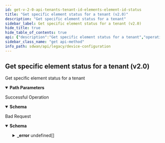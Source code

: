 ```yaml
---
id: get-v-2-0-api-tenants-tenant-id-elements-element-id-status
title: "Get specific element status for a tenant (v2.0)"
description: "Get specific element status for a tenant"
sidebar_label: Get specific element status for a tenant (v2.0)
hide_title: true
hide_table_of_contents: true
api: {"description":"Get specific element status for a tenant","operationId":"get-v2.0-api-tenants-tenant_id-elements-element_id-status","parameters":[{"in":"path","name":"tenant_id","required":true,"schema":{"description":"Tenant Id","type":"string"}},{"in":"path","name":"element_id","required":true,"schema":{"description":"Element Id","type":"string"}}],"responses":{"200":{"content":{"application/json":{"schema":{"properties":{"analytics_backlog_connected":{"description":"Analytics Backlog Connected","type":"boolean"},"analytics_backlog_connected_on_utc":{"description":"Analytics Backlog Connected On Utc","format":"int64","type":"integer"},"analytics_backlog_disconnected_on_utc":{"description":"Analytics Backlog Disconnected On Utc","format":"int64","type":"integer"},"analytics_backlog_from":{"description":"Analytics Backlog From","type":"string"},"analytics_live_connected":{"description":"Analytics Live Connected","type":"boolean"},"analytics_live_connected_on_utc":{"description":"Analytics Live Connected On Utc","format":"int64","type":"integer"},"analytics_live_disconnected_on_utc":{"description":"Analytics Live Disconnected On Utc","format":"int64","type":"integer"},"analytics_live_from":{"description":"Analytics Live From","type":"string"},"config_and_events_connected":{"description":"Config And Events Connected","type":"boolean"},"config_and_events_connected_on_utc":{"description":"Config And Events Connected On Utc","format":"int64","type":"integer"},"config_and_events_disconnected_on_utc":{"description":"Config And Events Disconnected On Utc","format":"int64","type":"integer"},"config_and_events_from":{"description":"Config And Events From","type":"string"},"element_id":{"description":"Element Id","type":"string"},"flows_backlog_connected":{"description":"Flows Backlog Connected","type":"boolean"},"flows_backlog_connected_on_utc":{"description":"Flows Backlog Connected On Utc","format":"int64","type":"integer"},"flows_backlog_disconnected_on_utc":{"description":"Flows Backlog Disconnected On Utc","format":"int64","type":"integer"},"flows_backlog_from":{"description":"Flows Backlog From","type":"string"},"flows_live_connected":{"description":"Flows Live Connected","type":"boolean"},"flows_live_connected_on_utc":{"description":"Flows Live Connected On Utc","format":"int64","type":"integer"},"flows_live_disconnected_on_utc":{"description":"Flows Live Disconnected On Utc","format":"int64","type":"integer"},"flows_live_from":{"description":"Flows Live From","type":"string"},"id":{"description":"Id","type":"string"},"logs_backlog_connected":{"description":"Logs Backlog Connected","type":"boolean"},"logs_backlog_connected_on_utc":{"description":"Logs Backlog Connected On Utc","format":"int64","type":"integer"},"logs_backlog_disconnected_on_utc":{"description":"Logs Backlog Disconnected On Utc","format":"int64","type":"integer"},"logs_backlog_from":{"description":"Logs Backlog From","type":"string"},"logs_live_connected":{"description":"Logs Live Connected","type":"boolean"},"logs_live_connected_on_utc":{"description":"Logs Live Connected On Utc","format":"int64","type":"integer"},"logs_live_disconnected_on_utc":{"description":"Logs Live Disconnected On Utc","format":"int64","type":"integer"},"logs_live_from":{"description":"Logs Live From","type":"string"},"site_id":{"description":"Site Id: Digits(fraction = 0, integer = 50, SITEID_INVALID) NotNull ","type":"string"},"tenant_id":{"description":"Tenant Id: NotNull Digits(fraction = 0, integer = 20, TENANT_ID_INVALID_0001) ","type":"string"}},"required":["site_id","tenant_id"]}}},"description":"Successful Operation"},"400":{"content":{"application/json":{"example":{"value":{"_error":[{"code":"ELEMENT_STATUS_NOT_FOUND"}]}},"schema":{"properties":{"_error":{"items":{"properties":{"code":{"type":"string"},"message":{"type":"string"}}},"type":"array"}}}}},"description":"Bad Request"}},"tags":["Device Configuration"],"method":"get","path":"/v2.0/api/tenants/{tenant_id}/elements/{element_id}/status","servers":[{"url":"https://api.us.cloudgenix.com"}],"info":{"contact":{},"description":"List of APIs used to manage your device software to upgrade, retrieve available software images, and upgrade status information.","title":"Device Configuration","version":"Latest"},"postman":{"name":"Get specific element status for a tenant (v2.0)","description":{"content":"Get specific element status for a tenant","type":"text/plain"},"url":{"path":["v2.0","api","tenants",":tenant_id","elements",":element_id","status"],"host":["{{baseUrl}}"],"query":[],"variable":[{"disabled":false,"description":{"content":"(Required) ","type":"text/plain"},"type":"any","value":"","key":"tenant_id"},{"disabled":false,"description":{"content":"(Required) ","type":"text/plain"},"type":"any","value":"","key":"element_id"}]},"header":[{"key":"Accept","value":"application/json"}],"method":"GET"}}
sidebar_class_name: "get api-method"
info_path: sdwan/api/legacy/device-configuration
---
```



## Get specific element status for a tenant (v2.0)



Get specific element status for a tenant

<details style={{"marginBottom":"1rem"}} data-collapsed={false} open={true}><summary style={{}}><strong>Path Parameters</strong></summary><div><ul><ParamsItem className={"paramsItem"} param={{"in":"path","name":"tenant_id","required":true,"schema":{"description":"Tenant Id","type":"string"}}}></ParamsItem><ParamsItem className={"paramsItem"} param={{"in":"path","name":"element_id","required":true,"schema":{"description":"Element Id","type":"string"}}}></ParamsItem></ul></div></details><div><ApiTabs><TabItem label={"200"} value={"200"}><div>

Successful Operation

</div><div><MimeTabs groupId={"mime-type"}><TabItem label={"application/json"} value={"application/json"}><SchemaTabs groupId={"schema-tabs"}><TabItem label={"Schema"} value={"Schema"}><details style={{}} data-collapsed={false} open={true}><summary style={{"textAlign":"left"}}><strong>Schema</strong></summary><div style={{"textAlign":"left","marginLeft":"1rem"}}></div><ul style={{"marginLeft":"1rem"}}><SchemaItem collapsible={false} name={"analytics_backlog_connected"} required={false} schemaDescription={"Analytics Backlog Connected"} schemaName={"boolean"} qualifierMessage={undefined} defaultValue={undefined}></SchemaItem><SchemaItem collapsible={false} name={"analytics_backlog_connected_on_utc"} required={false} schemaDescription={"Analytics Backlog Connected On Utc"} schemaName={"int64"} qualifierMessage={undefined} defaultValue={undefined}></SchemaItem><SchemaItem collapsible={false} name={"analytics_backlog_disconnected_on_utc"} required={false} schemaDescription={"Analytics Backlog Disconnected On Utc"} schemaName={"int64"} qualifierMessage={undefined} defaultValue={undefined}></SchemaItem><SchemaItem collapsible={false} name={"analytics_backlog_from"} required={false} schemaDescription={"Analytics Backlog From"} schemaName={"string"} qualifierMessage={undefined} defaultValue={undefined}></SchemaItem><SchemaItem collapsible={false} name={"analytics_live_connected"} required={false} schemaDescription={"Analytics Live Connected"} schemaName={"boolean"} qualifierMessage={undefined} defaultValue={undefined}></SchemaItem><SchemaItem collapsible={false} name={"analytics_live_connected_on_utc"} required={false} schemaDescription={"Analytics Live Connected On Utc"} schemaName={"int64"} qualifierMessage={undefined} defaultValue={undefined}></SchemaItem><SchemaItem collapsible={false} name={"analytics_live_disconnected_on_utc"} required={false} schemaDescription={"Analytics Live Disconnected On Utc"} schemaName={"int64"} qualifierMessage={undefined} defaultValue={undefined}></SchemaItem><SchemaItem collapsible={false} name={"analytics_live_from"} required={false} schemaDescription={"Analytics Live From"} schemaName={"string"} qualifierMessage={undefined} defaultValue={undefined}></SchemaItem><SchemaItem collapsible={false} name={"config_and_events_connected"} required={false} schemaDescription={"Config And Events Connected"} schemaName={"boolean"} qualifierMessage={undefined} defaultValue={undefined}></SchemaItem><SchemaItem collapsible={false} name={"config_and_events_connected_on_utc"} required={false} schemaDescription={"Config And Events Connected On Utc"} schemaName={"int64"} qualifierMessage={undefined} defaultValue={undefined}></SchemaItem><SchemaItem collapsible={false} name={"config_and_events_disconnected_on_utc"} required={false} schemaDescription={"Config And Events Disconnected On Utc"} schemaName={"int64"} qualifierMessage={undefined} defaultValue={undefined}></SchemaItem><SchemaItem collapsible={false} name={"config_and_events_from"} required={false} schemaDescription={"Config And Events From"} schemaName={"string"} qualifierMessage={undefined} defaultValue={undefined}></SchemaItem><SchemaItem collapsible={false} name={"element_id"} required={false} schemaDescription={"Element Id"} schemaName={"string"} qualifierMessage={undefined} defaultValue={undefined}></SchemaItem><SchemaItem collapsible={false} name={"flows_backlog_connected"} required={false} schemaDescription={"Flows Backlog Connected"} schemaName={"boolean"} qualifierMessage={undefined} defaultValue={undefined}></SchemaItem><SchemaItem collapsible={false} name={"flows_backlog_connected_on_utc"} required={false} schemaDescription={"Flows Backlog Connected On Utc"} schemaName={"int64"} qualifierMessage={undefined} defaultValue={undefined}></SchemaItem><SchemaItem collapsible={false} name={"flows_backlog_disconnected_on_utc"} required={false} schemaDescription={"Flows Backlog Disconnected On Utc"} schemaName={"int64"} qualifierMessage={undefined} defaultValue={undefined}></SchemaItem><SchemaItem collapsible={false} name={"flows_backlog_from"} required={false} schemaDescription={"Flows Backlog From"} schemaName={"string"} qualifierMessage={undefined} defaultValue={undefined}></SchemaItem><SchemaItem collapsible={false} name={"flows_live_connected"} required={false} schemaDescription={"Flows Live Connected"} schemaName={"boolean"} qualifierMessage={undefined} defaultValue={undefined}></SchemaItem><SchemaItem collapsible={false} name={"flows_live_connected_on_utc"} required={false} schemaDescription={"Flows Live Connected On Utc"} schemaName={"int64"} qualifierMessage={undefined} defaultValue={undefined}></SchemaItem><SchemaItem collapsible={false} name={"flows_live_disconnected_on_utc"} required={false} schemaDescription={"Flows Live Disconnected On Utc"} schemaName={"int64"} qualifierMessage={undefined} defaultValue={undefined}></SchemaItem><SchemaItem collapsible={false} name={"flows_live_from"} required={false} schemaDescription={"Flows Live From"} schemaName={"string"} qualifierMessage={undefined} defaultValue={undefined}></SchemaItem><SchemaItem collapsible={false} name={"id"} required={false} schemaDescription={"Id"} schemaName={"string"} qualifierMessage={undefined} defaultValue={undefined}></SchemaItem><SchemaItem collapsible={false} name={"logs_backlog_connected"} required={false} schemaDescription={"Logs Backlog Connected"} schemaName={"boolean"} qualifierMessage={undefined} defaultValue={undefined}></SchemaItem><SchemaItem collapsible={false} name={"logs_backlog_connected_on_utc"} required={false} schemaDescription={"Logs Backlog Connected On Utc"} schemaName={"int64"} qualifierMessage={undefined} defaultValue={undefined}></SchemaItem><SchemaItem collapsible={false} name={"logs_backlog_disconnected_on_utc"} required={false} schemaDescription={"Logs Backlog Disconnected On Utc"} schemaName={"int64"} qualifierMessage={undefined} defaultValue={undefined}></SchemaItem><SchemaItem collapsible={false} name={"logs_backlog_from"} required={false} schemaDescription={"Logs Backlog From"} schemaName={"string"} qualifierMessage={undefined} defaultValue={undefined}></SchemaItem><SchemaItem collapsible={false} name={"logs_live_connected"} required={false} schemaDescription={"Logs Live Connected"} schemaName={"boolean"} qualifierMessage={undefined} defaultValue={undefined}></SchemaItem><SchemaItem collapsible={false} name={"logs_live_connected_on_utc"} required={false} schemaDescription={"Logs Live Connected On Utc"} schemaName={"int64"} qualifierMessage={undefined} defaultValue={undefined}></SchemaItem><SchemaItem collapsible={false} name={"logs_live_disconnected_on_utc"} required={false} schemaDescription={"Logs Live Disconnected On Utc"} schemaName={"int64"} qualifierMessage={undefined} defaultValue={undefined}></SchemaItem><SchemaItem collapsible={false} name={"logs_live_from"} required={false} schemaDescription={"Logs Live From"} schemaName={"string"} qualifierMessage={undefined} defaultValue={undefined}></SchemaItem><SchemaItem collapsible={false} name={"site_id"} required={false} schemaDescription={"Site Id: Digits(fraction = 0, integer = 50, SITEID_INVALID) NotNull "} schemaName={"string"} qualifierMessage={undefined} defaultValue={undefined}></SchemaItem><SchemaItem collapsible={false} name={"tenant_id"} required={false} schemaDescription={"Tenant Id: NotNull Digits(fraction = 0, integer = 20, TENANT_ID_INVALID_0001) "} schemaName={"string"} qualifierMessage={undefined} defaultValue={undefined}></SchemaItem></ul></details></TabItem><TabItem label={"Example (from schema)"} value={"Example (from schema)"}><ResponseSamples responseExample={"{\n  \"analytics_backlog_connected\": true,\n  \"analytics_backlog_connected_on_utc\": 0,\n  \"analytics_backlog_disconnected_on_utc\": 0,\n  \"analytics_backlog_from\": \"string\",\n  \"analytics_live_connected\": true,\n  \"analytics_live_connected_on_utc\": 0,\n  \"analytics_live_disconnected_on_utc\": 0,\n  \"analytics_live_from\": \"string\",\n  \"config_and_events_connected\": true,\n  \"config_and_events_connected_on_utc\": 0,\n  \"config_and_events_disconnected_on_utc\": 0,\n  \"config_and_events_from\": \"string\",\n  \"element_id\": \"string\",\n  \"flows_backlog_connected\": true,\n  \"flows_backlog_connected_on_utc\": 0,\n  \"flows_backlog_disconnected_on_utc\": 0,\n  \"flows_backlog_from\": \"string\",\n  \"flows_live_connected\": true,\n  \"flows_live_connected_on_utc\": 0,\n  \"flows_live_disconnected_on_utc\": 0,\n  \"flows_live_from\": \"string\",\n  \"id\": \"string\",\n  \"logs_backlog_connected\": true,\n  \"logs_backlog_connected_on_utc\": 0,\n  \"logs_backlog_disconnected_on_utc\": 0,\n  \"logs_backlog_from\": \"string\",\n  \"logs_live_connected\": true,\n  \"logs_live_connected_on_utc\": 0,\n  \"logs_live_disconnected_on_utc\": 0,\n  \"logs_live_from\": \"string\",\n  \"site_id\": \"string\",\n  \"tenant_id\": \"string\"\n}"} language={"json"}></ResponseSamples></TabItem></SchemaTabs></TabItem></MimeTabs></div></TabItem><TabItem label={"400"} value={"400"}><div>

Bad Request

</div><div><MimeTabs groupId={"mime-type"}><TabItem label={"application/json"} value={"application/json"}><SchemaTabs groupId={"schema-tabs"}><TabItem label={"Schema"} value={"Schema"}><details style={{}} data-collapsed={false} open={true}><summary style={{"textAlign":"left"}}><strong>Schema</strong></summary><div style={{"textAlign":"left","marginLeft":"1rem"}}></div><ul style={{"marginLeft":"1rem"}}><SchemaItem collapsible={true} className={"schemaItem"}><details style={{}}><summary style={{}}><strong>_error</strong><span style={{"opacity":"0.6"}}> undefined[]</span></summary><div style={{"marginLeft":"1rem"}}><SchemaItem collapsible={false} name={"code"} required={false} schemaDescription={undefined} schemaName={"string"} qualifierMessage={undefined} defaultValue={undefined}></SchemaItem><SchemaItem collapsible={false} name={"message"} required={false} schemaDescription={undefined} schemaName={"string"} qualifierMessage={undefined} defaultValue={undefined}></SchemaItem></div></details></SchemaItem></ul></details></TabItem><TabItem label={"Example (from schema)"} value={"Example (from schema)"}><ResponseSamples responseExample={"{\n  \"_error\": [\n    {\n      \"code\": \"string\",\n      \"message\": \"string\"\n    }\n  ]\n}"} language={"json"}></ResponseSamples></TabItem><TabItem label={"Example"} value={"Example"}><ResponseSamples responseExample={"{\n  \"value\": {\n    \"_error\": [\n      {\n        \"code\": \"ELEMENT_STATUS_NOT_FOUND\"\n      }\n    ]\n  }\n}"} language={"json"}></ResponseSamples></TabItem></SchemaTabs></TabItem></MimeTabs></div></TabItem></ApiTabs></div>
      